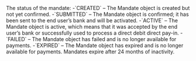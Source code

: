 <ResponseField name="Status" type="string" >    
The status of the mandate:  
-`CREATED` – The Mandate object is created but not yet confirmed.  
-`SUBMITTED` – The Mandate object is confirmed; it has been sent to the end user’s bank and will be activated.  
-`ACTIVE` – The Mandate object is active, which means that it was accepted by the end user’s bank or successfully used to process a direct debit direct pay-in.  
-`FAILED` – The Mandate object has failed and is no longer available for payments.  
-`EXPIRED` – The Mandate object has expired and is no longer available for payments. Mandates expire after 24 months of inactivity.  
</ResponseField>